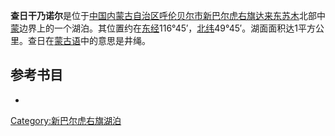 '''查日干乃诺尔'''是位于[[中国|中国]][[内蒙古自治区|内蒙古自治区]][[呼伦贝尔市|呼伦贝尔市]][[新巴尔虎右旗|新巴尔虎右旗]][[达来东苏木|达来东苏木]]北部中[[蒙古国|蒙]]边界上的一个湖泊。其位置约在[[东经|东经]]116°45′，[[北纬|北纬]]49°45′。湖面面积达1平方公里。查日在[[蒙古语|蒙古语]]中的意思是井绳。
== 参考书目 ==
*{{cite book|author=牧寒 |title=《内蒙古湖泊》 |year=2003 |publisher=内蒙古人民出版社 |isbn=9787204039883  }}
{{模板:呼伦贝尔市湖泊}}
{{内蒙古小作品}}

[[Category:新巴尔虎右旗湖泊|Category:新巴尔虎右旗湖泊]]